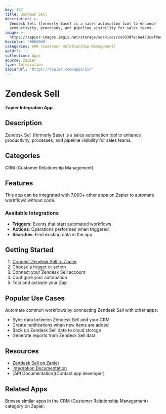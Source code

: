 ```yaml
---
key: 157
title: Zendesk Sell
description: >-
  Zendesk Sell (formerly Base) is a sales automation tool to enhance
  productivity, processes, and pipeline visibility for sales teams.
image: >-
  https://zapier-images.imgix.net/storage/services/ca50307ec6e473caf0ec17101858adab.png?auto=format%2Ccompress&ixlib=python-3.0.0&q=50
hexColor: '#000000'
categories: CRM (Customer Relationship Management)
apiUrl: ''
collection: Apps
source: zapier
type: Integration
zapierUrl: 'https://zapier.com/apps/157'
---
```

# Zendesk Sell

**Zapier Integration App**

## Description

Zendesk Sell (formerly Base) is a sales automation tool to enhance productivity, processes, and pipeline visibility for sales teams.

## Categories

CRM (Customer Relationship Management)

## Features

This app can be integrated with 7,000+ other apps on Zapier to automate workflows without code.

### Available Integrations

- **Triggers**: Events that start automated workflows
- **Actions**: Operations performed when triggered
- **Searches**: Find existing data in the app

## Getting Started

1. [Connect Zendesk Sell to Zapier](https://zapier.com/apps/157)
2. Choose a trigger or action
3. Connect your Zendesk Sell account
4. Configure your automation
5. Test and activate your Zap

## Popular Use Cases

Automate common workflows by connecting Zendesk Sell with other apps:

- Sync data between Zendesk Sell and your CRM
- Create notifications when new items are added
- Back up Zendesk Sell data to cloud storage
- Generate reports from Zendesk Sell data

## Resources

- [Zendesk Sell on Zapier](https://zapier.com/apps/157)
- [Integration Documentation](https://zapier.com/apps/157/integrations)
- [API Documentation](Contact app developer)

## Related Apps

Browse similar apps in the CRM (Customer Relationship Management) category on Zapier.
